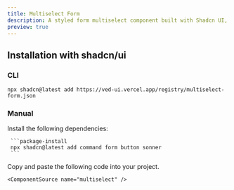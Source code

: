 ```yaml
---
title: Multiselect Form
description: A styled form multiselect component built with Shadcn UI, using Zod for schema validation and React Hook Form for form management.
preview: true
---
```


<ComponentTabs name="multiselect-form" />

## Installation with shadcn/ui

### CLI

```package-install
npx shadcn@latest add https://ved-ui.vercel.app/registry/multiselect-form.json
```

### Manual

<Steps>
  <Step>
     Install the following dependencies:

     ```package-install
     npx shadcn@latest add command form button sonner
     ```

  </Step>
  <Step>
    Copy and paste the following code into your project.

    <ComponentSource name="multiselect" />

  </Step>
</Steps>
